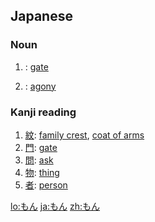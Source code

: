 ==Japanese==

===Noun===
{{ja-noun}}

# {{ja-def|門}}: [[gate]]
# {{ja-def|悶}}: [[agony]]

===Kanji reading===
{{ja-kanji reading|rom=mon}}

# [[紋]]: [[family crest]], [[coat of arms]]
# [[門]]: [[gate]]
# [[問]]: [[ask]]
# [[物]]: [[thing]]
# [[者]]: [[person]]

[[lo:もん]]
[[ja:もん]]
[[zh:もん]]